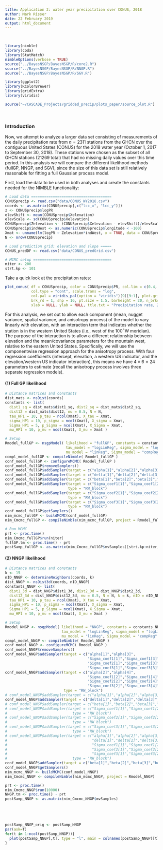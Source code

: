 ```yaml
---
title: Application 2: water year precipitation over CONUS, 2018
author: Mark Risser
date: 22 February 2019
output: html_document
---
```


\   

```r
library(nimble)
library(coda)
library(StatMatch)
nimbleOptions(verbose = TRUE)
source("../BayesNSGP/BayesNSGP/R/core2.R")
source("../BayesNSGP/BayesNSGP/R/NNGP.R")
source("../BayesNSGP/BayesNSGP/R/SGV.R")

library(ggplot2)
library(RColorBrewer)
library(gridExtra)
library(viridis)

source("~/CASCADE_Projects/gridded_precip/plots_paper/source_plot.R")

```

\   


### Introduction

Now, we attempt to analyze a larger data set consisting of measurements of the daily precipitation rate from $n = 2311$ stations from the GHCN over the contiguous United States (CONUS) for the 2018 water year (October 1, 2017 to September 30, 2018). These stations were chosen as the subset of all GHCN stations (21269 total) that had no missing daily values over this time period. In this analysis we will compare the different likelihood methods (fullGP, NNGP, and SGV), since the size of this data set is still relatively reasonable for fitting a full Gaussian process model.

First, load the data to be used in both analyses and create the constants needed for the NIMBLE functionality:

```r
# Load data =====================================
CONUSprecip <- read.csv("data/CONUS_WY2018.csv")
coords <- as.matrix(CONUSprecip[,c("lcc_x", "lcc_y")])
z <- CONUSprecip$logPR
elevShift <- mean(CONUSprecip$Xelevation)
elevScale <- sd(CONUSprecip$Xelevation)
CONUSprecip$Zelevation <- (CONUSprecip$Xelevation - elevShift)/elevScale
CONUSprecip$indWest <- as.numeric(CONUSprecip$longitude < -100) 
Xmat <- unname(lm(logPR ~ Zelevation*indWest, x = TRUE, data = CONUSprecip)$x)
N <- nrow(CONUSprecip)

# Load prediction grid: elevation and slope =====
CONUS_predDF <- read.csv("data/CONUS_predGrid.csv")

# MCMC setup ====================================
niter <- 200
strt.kp <- 101
```

Take a quick look at the precipitation rates:

```r
plot_conus( df = CONUSprecip, color = CONUSprecip$PR, col.lim = c(0.4, 9), 
            col.type = "cont", scale.trans = "log",
            col.pal = viridis_pal(option = "viridis")(9)[9:1], plot.grid = FALSE,
            brk_rd = 1, shp = 16, pt.size = 1.5, barheight = 20, n_brks = 9,
            xlab = NULL, ylab = NULL, ttle.txt = "Precipitation rate, 2018 water year (mm/day)" )
```

For this analysis, we set out to allow each component (mean, nugget variance, spatial variance, and anisotropy process) of the model to vary linearly with elevation, with an interaction term that indicates whether the station is in the western United States (i.e., west of the 100$^\circ$W meridian). The purpose of the interaction is to allow a different relationship between elevation and the mean/covariance parameters for the mountain west, relative to the eastern United States. Specifically, we will use the componentwise regression approach for the anisotropy process. With four regression coefficients (intercept, elevation, a western US indicator, and the elevation/western US indicator interaction), this means we have $4 \times 6=24$ parameters to estimate (recall the anisotropy process involves three separate regression models).

#### (1) Full GP likelihood

```r
# Distance matrices and constants
dist_mats <- nsDist(coords)
constants <- list( 
  dist1_sq = dist_mats$dist1_sq, dist2_sq = dist_mats$dist2_sq, 
  dist12 = dist_mats$dist12, nu = 0.5, N = N,
  tau_HP1 = 10, p_tau = ncol(Xmat), X_tau = Xmat,
  sigma_HP1 = 10, p_sigma = ncol(Xmat), X_sigma = Xmat,
  Sigma_HP1 = 5, p_Sigma = ncol(Xmat), X_Sigma = Xmat,
  mu_HP1 = 10, p_mu = ncol(Xmat), X_mu = Xmat )

# Setup
Rmodel_fullGP <- nsgpModel( likelihood = "fullGP", constants = constants, z = z,
                            tau_model = "logLinReg", sigma_model = "logLinReg", 
                            mu_model = "linReg", Sigma_model = "compReg" )
compl_model_fullGP <- compileNimble( Rmodel_fullGP )
conf_model_fullGP <- configureMCMC( Rmodel_fullGP )
conf_model_fullGP$removeSamplers()
conf_model_fullGP$addSampler(target = c("alpha[1]","alpha[2]","alpha[3]","alpha[4]"), type = "RW_block")
conf_model_fullGP$addSampler(target = c("delta[1]","delta[2]","delta[3]","delta[4]"), type = "RW_block")
conf_model_fullGP$addSampler(target = c("beta[1]","beta[2]","beta[3]","beta[4]"), type = "RW_block")
conf_model_fullGP$addSampler(target = c("Sigma_coef1[1]","Sigma_coef1[2]","Sigma_coef1[3]","Sigma_coef1[4]"), 
                             type = "RW_block")
conf_model_fullGP$addSampler(target = c("Sigma_coef2[1]","Sigma_coef2[2]","Sigma_coef2[3]","Sigma_coef2[4]"), 
                             type = "RW_block")
conf_model_fullGP$addSampler(target = c("Sigma_coef3[1]","Sigma_coef3[2]","Sigma_coef3[3]","Sigma_coef3[4]"), 
                             type = "RW_block")
conf_model_fullGP$getSamplers()
nim_mcmc_fullGP <- buildMCMC(conf_model_fullGP)
nim_Cmcmc_fullGP <- compileNimble(nim_mcmc_fullGP, project = Rmodel_fullGP)

# Run MCMC
prt <- proc.time()
nim_Cmcmc_fullGP$run(niter)
fullGP.tm <- proc.time() - prt
postSamp_fullGP <- as.matrix(nim_Cmcmc_fullGP$mvSamples)[strt.kp:niter,]

```

#### (2) NNGP likelihood

```r
# Distance matrices and constants
k <- 15
nID_NNGP <- determineNeighbors(coords, k)
dist_NNGP <- nsDist3d(coords, nID_NNGP)
constants_NNGP <- list( 
  dist1_3d = dist_NNGP$dist1_3d, dist2_3d = dist_NNGP$dist2_3d, 
  dist12_3d = dist_NNGP$dist12_3d, nu = 0.5, N = N, k = k, nID = nID_NNGP,
  tau_HP1 = 10, p_tau = ncol(Xmat), X_tau = Xmat,
  sigma_HP1 = 10, p_sigma = ncol(Xmat), X_sigma = Xmat,
  Sigma_HP1 = 5, p_Sigma = ncol(Xmat), X_Sigma = Xmat,
  mu_HP1 = 10, p_mu = ncol(Xmat), X_mu = Xmat )

# Setup
Rmodel_NNGP <- nsgpModel( likelihood = "NNGP", constants = constants_NNGP, z = z,
                          tau_model = "logLinReg", sigma_model = "logLinReg", 
                          mu_model = "linReg", Sigma_model = "compReg" )
compl_model_NNGP <- compileNimble( Rmodel_NNGP )
conf_model_NNGP <- configureMCMC( Rmodel_NNGP )
conf_model_NNGP$removeSamplers()
conf_model_NNGP$addSampler(target = c("alpha[1]","alpha[3]",
                                      "Sigma_coef1[1]","Sigma_coef1[3]",
                                      "Sigma_coef2[1]","Sigma_coef2[3]",
                                      "Sigma_coef3[1]","Sigma_coef3[3]"), type = "RW_block")
conf_model_NNGP$addSampler(target = c("alpha[2]","alpha[4]",
                                      "Sigma_coef1[2]","Sigma_coef1[4]",
                                      "Sigma_coef2[2]","Sigma_coef2[4]",
                                      "Sigma_coef3[2]","Sigma_coef3[4]"),
                           type = "RW_block")
# conf_model_NNGP$addSampler(target = c("alpha[1]","alpha[2]","alpha[3]","alpha[4]"), type = "RW_block")
conf_model_NNGP$addSampler(target = c("delta[1]","delta[2]","delta[3]","delta[4]"), type = "RW_block")
# conf_model_NNGP$addSampler(target = c("beta[1]","beta[2]","beta[3]","beta[4]"), type = "RW_block")
# conf_model_NNGP$addSampler(target = c("Sigma_coef1[1]","Sigma_coef1[2]","Sigma_coef1[3]","Sigma_coef1[4]"), 
#                              type = "RW_block")
# conf_model_NNGP$addSampler(target = c("Sigma_coef2[1]","Sigma_coef2[2]","Sigma_coef2[3]","Sigma_coef2[4]"), 
#                              type = "RW_block")
# conf_model_NNGP$addSampler(target = c("Sigma_coef3[1]","Sigma_coef3[2]","Sigma_coef3[3]","Sigma_coef3[4]"), 
#                              type = "RW_block")
# conf_model_NNGP$addSampler(target = c("alpha[1]","alpha[2]","alpha[3]","alpha[4]",
#                                       "delta[1]","delta[2]","delta[3]","delta[4]",
#                                       "Sigma_coef1[1]","Sigma_coef1[2]","Sigma_coef1[3]","Sigma_coef1[4]",
#                                       "Sigma_coef2[1]","Sigma_coef2[2]","Sigma_coef2[3]","Sigma_coef2[4]",
#                                       "Sigma_coef3[1]","Sigma_coef3[2]","Sigma_coef3[3]","Sigma_coef3[4]"), 
#                              type = "RW_block")
conf_model_NNGP$addSampler(target = c("beta[1]","beta[2]","beta[3]","beta[4]"), type = "RW_block")
conf_model_NNGP$getSamplers()
nim_mcmc_NNGP <- buildMCMC(conf_model_NNGP)
nim_Cmcmc_NNGP <- compileNimble(nim_mcmc_NNGP, project = Rmodel_NNGP)

prt <- proc.time()
nim_Cmcmc_NNGP$run(10000)
NNGP.tm <- proc.time() - prt
postSamp_NNGP <- as.matrix(nim_Cmcmc_NNGP$mvSamples)





postSamp_NNGP_orig <- postSamp_NNGP
par(ask=T)
for(t in 1:ncol(postSamp_NNGP)){
  plot(postSamp_NNGP[,t], type = "l", main = colnames(postSamp_NNGP)[t])
}




```



